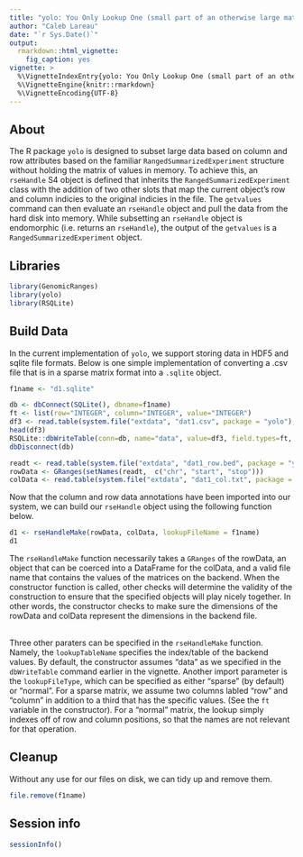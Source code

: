 ```yaml
---
title: "yolo: You Only Lookup One (small part of an otherwise large matrix)"
author: "Caleb Lareau"
date: "`r Sys.Date()`"
output:
  rmarkdown::html_vignette:
    fig_caption: yes
vignette: >
  %\VignetteIndexEntry{yolo: You Only Lookup One (small part of an otherwise large matrix).}
  %\VignetteEngine{knitr::rmarkdown}
  %\VignetteEncoding{UTF-8}
---
```


## About
The R package `yolo` is designed to subset large data based on column and row
attributes based on the familiar `RangedSummarizedExperiment` structure without
holding the matrix of values in memory. To achieve this, an `rseHandle` S4 object
is defined that inherits the `RangedSummarizedExperiment` class with the addition
of two other slots that map the current object's row and column indicies to the 
original indicies in the file. The `getvalues` command can then evaluate an
`rseHandle` object and pull the data from the hard disk into memory. While 
subsetting an `rseHandle` object is endomorphic (i.e. returns an `rseHandle`),
the output of the `getvalues` is a `RangedSummarizedExperiment` object. 

## Libraries
```r
library(GenomicRanges)
library(yolo)
library(RSQLite)
```

## Build Data
In the current implementation of `yolo`, we support storing data in HDF5
and sqlite file formats. Below is one simple implementation of converting
a .csv file that is in a sparse matrix format into a `.sqlite` object. 

```r
f1name <- "d1.sqlite"

db <- dbConnect(SQLite(), dbname=f1name)
ft <- list(row="INTEGER", column="INTEGER", value="INTEGER")
df3 <- read.table(system.file("extdata", "dat1.csv", package = "yolo"), sep = "," , header = TRUE)
head(df3)
RSQLite::dbWriteTable(conn=db, name="data", value=df3, field.types=ft, overwrite = TRUE)
dbDisconnect(db)
```


```r
readt <- read.table(system.file("extdata", "dat1_row.bed", package = "yolo"))
rowData <- GRanges(setNames(readt,  c("chr", "start", "stop")))
colData <- read.table(system.file("extdata", "dat1_col.txt", package = "yolo"))
```

Now that the column and row data annotations have been imported into our system,
we can build our `rseHandle` object using the following function below. 

```r
d1 <- rseHandleMake(rowData, colData, lookupFileName = f1name)
d1
```
The `rseHandleMake` function necessarily takes a `GRanges` of the rowData,
an object that can be coerced into a DataFrame for the colData, and a valid
file name that contains the values of the matrices on the backend. When the
constructor function is called, other checks will determine the validity of 
the construction to ensure that the specified objects will play nicely 
together. In other words, the constructor checks to make sure the dimensions
of the rowData and colData represent the dimensions in the backend file. <br><br>

Three other paraters can be specified in the `rseHandleMake` function. Namely,
the `lookupTableName` specifies the index/table of the backend values. By default,
the constructor assumes "data" as we specified in the `dbWriteTable` command earlier
in the vignette. Another import parameter is the `lookupFileType`, which can be
specified as either "sparse" (by default) or "normal". For a sparse matrix,
we assume two columns labled "row" and "column" in addition to a third that has
the specific values. (See the `ft` variable in the constructor). For a "normal"
matrix, the lookup simply indexes off of row and column positions, so that the
names are not relevant for that operation. 

## Cleanup
Without any use for our files on disk, we can tidy up and remove
them. 
```r
file.remove(f1name)
```
## Session info
```r
sessionInfo()
```
